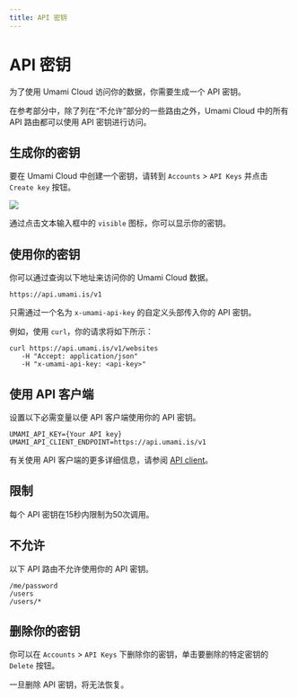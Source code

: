 ```yaml
---
title: API 密钥
---
```


# API 密钥

为了使用 Umami Cloud 访问你的数据，你需要生成一个 API 密钥。

在参考部分中，除了列在“不允许”部分的一些路由之外，Umami Cloud 中的所有 API 路由都可以使用 API 密钥进行访问。

## 生成你的密钥

要在 Umami Cloud 中创建一个密钥，请转到 `Accounts` > `API Keys` 并点击 `Create key` 按钮。

<img src="/images/cloud/create-api-key.png" />

通过点击文本输入框中的 `visible` 图标，你可以显示你的密钥。

## 使用你的密钥

你可以通过查询以下地址来访问你的 Umami Cloud 数据。

`https://api.umami.is/v1`

只需通过一个名为 `x-umami-api-key` 的自定义头部传入你的 API 密钥。

例如，使用 `curl`，你的请求将如下所示：

```shell
curl https://api.umami.is/v1/websites
   -H "Accept: application/json"
   -H "x-umami-api-key: <api-key>"
```

## 使用 API 客户端

设置以下必需变量以便 API 客户端使用你的 API 密钥。

```dotenv
UMAMI_API_KEY={Your API key}
UMAMI_API_CLIENT_ENDPOINT=https://api.umami.is/v1
```

有关使用 API 客户端的更多详细信息，请参阅 [API client](/docs/api/api-client)。

## 限制

每个 API 密钥在15秒内限制为50次调用。

## 不允许

以下 API 路由不允许使用你的 API 密钥。

```text
/me/password
/users
/users/*
```

## 删除你的密钥

你可以在 `Accounts` > `API Keys` 下删除你的密钥，单击要删除的特定密钥的 `Delete` 按钮。

一旦删除 API 密钥，将无法恢复。
